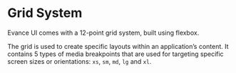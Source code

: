 
# Grid System

Evance UI comes with a 12-point grid system, built using flexbox.

The grid is used to create specific layouts within an application’s content.
It contains 5 types of media breakpoints that are used for targeting specific
screen sizes or orientations: `xs`, `sm`, `md`, `lg` and `xl`.

